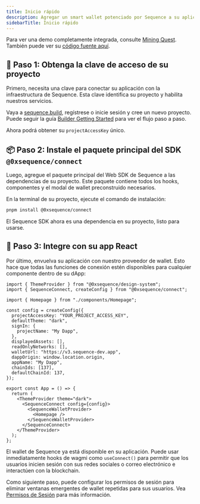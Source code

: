 ```yaml
---
title: Inicio rápido
description: Agregar un smart wallet potenciado por Sequence a su aplicación React es un proceso sencillo. Esta guía describe los tres pasos principales para pasar de un proyecto nuevo a un wallet totalmente integrado.
sidebarTitle: Inicio rápido
---
```


Para ver una demo completamente integrada, consulte [Mining Quest](https://mining-quest-v3.pages.dev/). También puede ver su [código fuente aquí](https://github.com/0xsequence-demos/mining-quest/tree/v3).

## 🔑 Paso 1: Obtenga la clave de acceso de su proyecto
Primero, necesita una clave para conectar su aplicación con la infraestructura de Sequence. Esta clave identifica su proyecto y habilita nuestros servicios.

Vaya a [sequence.build](https://sequence.build), regístrese o inicie sesión y cree un nuevo proyecto. Puede seguir la guía [Builder Getting Started](/solutions/builder/getting-started) para ver el flujo paso a paso.

Ahora podrá obtener su `projectAccessKey` único.

## 📦 Paso 2: Instale el paquete principal del SDK `@0xsequence/connect`
Luego, agregue el paquete principal del Web SDK de Sequence a las dependencias de su proyecto. Este paquete contiene todos los hooks, componentes y el modal de wallet preconstruido necesarios.

En la terminal de su proyecto, ejecute el comando de instalación:

```bash
pnpm install @0xsequence/connect
```

El Sequence SDK ahora es una dependencia en su proyecto, listo para usarse.

## 🔗 Paso 3: Integre con su app React
Por último, envuelva su aplicación con nuestro proveedor de wallet. Esto hace que todas las funciones de conexión estén disponibles para cualquier componente dentro de su dApp:

```tsx
import { ThemeProvider } from "@0xsequence/design-system";
import { SequenceConnect, createConfig } from "@0xsequence/connect";

import { Homepage } from "./components/Homepage";

const config = createConfig({
  projectAccessKey: "YOUR_PROJECT_ACCESS_KEY",
  defaultTheme: "dark",
  signIn: {
    projectName: "My Dapp",
  },
  displayedAssets: [],
  readOnlyNetworks: [],
  walletUrl: "https://v3.sequence-dev.app",
  dappOrigin: window.location.origin,
  appName: "My Dapp",
  chainIds: [137],
  defaultChainId: 137,
});

export const App = () => {
  return (
    <ThemeProvider theme="dark">
      <SequenceConnect config={config}>
        <SequenceWalletProvider>
          <Homepage />
        </SequenceWalletProvider>
      </SequenceConnect>
    </ThemeProvider>
  );
};
```

El wallet de Sequence ya está disponible en su aplicación. Puede usar inmediatamente hooks de wagmi como `useConnect()` para permitir que los usuarios inicien sesión con sus redes sociales o correo electrónico e interactúen con la blockchain.

Como siguiente paso, puede configurar los permisos de sesión para eliminar ventanas emergentes de wallet repetidas para sus usuarios. Vea [Permisos de Sesión](/solutions/wallets/developers/ecosystem-wallet/permissions) para más información.